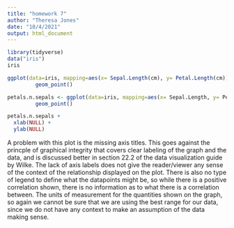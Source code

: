 ```yaml
---
title: "homework 7"
author: "Theresa Jones"
date: "10/4/2021"
output: html_document
---
```


```r
library(tidyverse)
data("iris")
iris
```

```r
ggplot(data=iris, mapping=aes(x= Sepal.Length(cm), y= Petal.Length(cm))+
         geom_point()

petals.n.sepals <- ggplot(data=iris, mapping=aes(x= Sepal.Length, y= Petal.Length))+
         geom_point()
```
```r
petals.n.sepals + 
  xlab(NULL) + 
  ylab(NULL)
```

A problem with this plot is the missing axis titles. This goes against the princple of graphical integrity that covers clear labeling of the graph and the data, and is discussed better in section 22.2 of the data visualization guide by Wilke. The lack of axis labels does not give the reader/viewer any sense of the context of the relationship displayed on the plot. There is also no type of legend to define what the datapoints might be, so while there is a positive correlation shown, there is no information as to what there is a correlation between. The units of measurement for the quantities shown on the graph, so again we cannot be sure that we are using the best range for our data, since we do not have any context to make an assumption of the data making sense.




